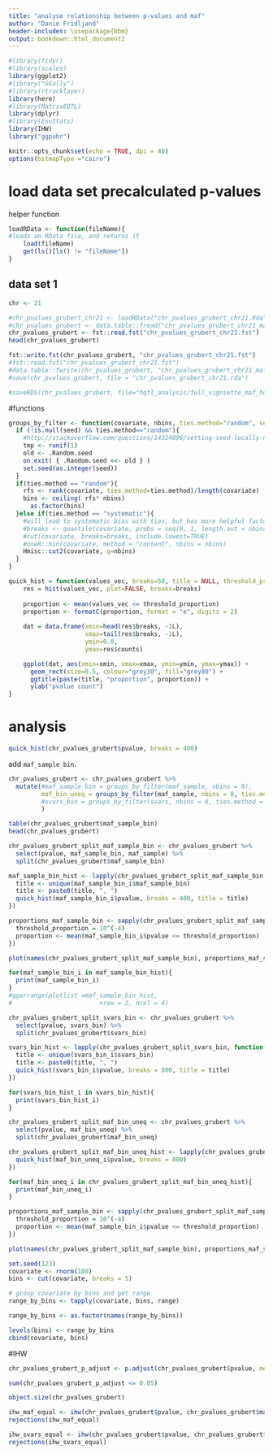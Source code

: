 ```yaml
---
title: "analyse relationship between p-values and maf"
author: "Danie Fridljand"
header-includes: \usepackage{bbm}
output: bookdown::html_document2
---
```


```r
#library(tidyr)
#library(scales)
library(ggplot2)
#library("GGally")
#library(rtracklayer)
library(here)
#library(MatrixEQTL)
library(dplyr)
#library(EnvStats)
library(IHW)
library("ggpubr")

knitr::opts_chunk$set(echo = TRUE, dpi = 40)
options(bitmapType ="cairo")
```

# load data set precalculated p-values

helper function
```r
loadRData <- function(fileName){
#loads an RData file, and returns it
    load(fileName)
    get(ls()[ls() != "fileName"])
}
```

## data set 1
```r
chr <- 21
```

```r
#chr_pvalues_grubert_chr21 <- loadRData("chr_pvalues_grubert_chr21.Rda")
#chr_pvalues_grubert <- data.table::fread("chr_pvalues_grubert_chr21_maf.csv")
chr_pvalues_grubert <- fst::read.fst("chr_pvalues_grubert_chr21.fst")
head(chr_pvalues_grubert)
```

```r
fst::write.fst(chr_pvalues_grubert, "chr_pvalues_grubert_chr21.fst")
#fst::read.fst("chr_pvalues_grubert_chr21.fst")
#data.table::fwrite(chr_pvalues_grubert, "chr_pvalues_grubert_chr21_maf.csv")
#save(chr_pvalues_grubert, file = "chr_pvalues_grubert_chr21.rda")

#saveRDS(chr_pvalues_grubert, file="hqtl_analysis/full_vigniette_maf_hqtl_analysis/chr_pvalues_grubert_chr21.Rda")
```

#functions 

```r
groups_by_filter <- function(covariate, nbins, ties.method="random", seed=NULL){
  if (!is.null(seed) && ties.method=="random"){
    #http://stackoverflow.com/questions/14324096/setting-seed-locally-not-globally-in-r?rq=1
    tmp <- runif(1)
    old <- .Random.seed
    on.exit( { .Random.seed <<- old } )
    set.seed(as.integer(seed)) 
  }
  if(ties.method == "random"){
    rfs <- rank(covariate, ties.method=ties.method)/length(covariate)
    bins <- ceiling( rfs* nbins)
	  as.factor(bins)
  }else if(ties.method == "systematic"){
    #will lead to systematic bias with tias, but has more helpful factor labels
    #breaks <- quantile(covariate, probs = seq(0, 1, length.out = nbins+1))
    #cut(covariate, breaks=breaks, include.lowest=TRUE)
    #oneR::bin(covariate, method = "content", nbins = nbins)
    Hmisc::cut2(covariate, g=nbins)
  }
}
```

```r
quick_hist = function(values_vec, breaks=50, title = NULL, threshold_proportion = 10^(-4)) {
    res = hist(values_vec, plot=FALSE, breaks=breaks)
    
    proportion <- mean(values_vec <= threshold_proportion)
    proportion <- formatC(proportion, format = "e", digits = 2)
    
    dat = data.frame(xmin=head(res$breaks, -1L),
                     xmax=tail(res$breaks, -1L),
                     ymin=0.0,
                     ymax=res$counts)

    ggplot(dat, aes(xmin=xmin, xmax=xmax, ymin=ymin, ymax=ymax)) +
      geom_rect(size=0.5, colour="grey30", fill="grey80") + 
      ggtitle(paste(title, "proportion", proportion)) +
      ylab("pvalue count")
}
```

# analysis
```r
quick_hist(chr_pvalues_grubert$pvalue, breaks = 400)
```

add `maf_sample_bin`.
```r
chr_pvalues_grubert <- chr_pvalues_grubert %>%
  mutate(#maf_sample_bin = groups_by_filter(maf_sample, nbins = 8),
         maf_bin_uneq = groups_by_filter(maf_sample, nbins = 8, ties.method = "systematic"),
         #svars_bin = groups_by_filter(svars, nbins = 8, ties.method = "systematic")
         )

table(chr_pvalues_grubert$maf_sample_bin)
head(chr_pvalues_grubert)
```

```r
chr_pvalues_grubert_split_maf_sample_bin <- chr_pvalues_grubert %>%
  select(pvalue, maf_sample_bin, maf_sample) %>%
  split(chr_pvalues_grubert$maf_sample_bin) 

maf_sample_bin_hist <- lapply(chr_pvalues_grubert_split_maf_sample_bin, function(maf_sample_bin_i){
  title <- unique(maf_sample_bin_i$maf_sample_bin)
  title <- paste0(title, ", ")
  quick_hist(maf_sample_bin_i$pvalue, breaks = 400, title = title)
})
```


```r
proportions_maf_sample_bin <- sapply(chr_pvalues_grubert_split_maf_sample_bin, function(maf_sample_bin_i){
  threshold_proportion = 10^(-4)
  proportion <- mean(maf_sample_bin_i$pvalue <= threshold_proportion)
})

plot(names(chr_pvalues_grubert_split_maf_sample_bin), proportions_maf_sample_bin)
```

```r
for(maf_sample_bin_i in maf_sample_bin_hist){
  print(maf_sample_bin_i)
}
#ggarrange(plotlist =maf_sample_bin_hist,
#                        nrow = 2, ncol = 4)
```

```r
chr_pvalues_grubert_split_svars_bin <- chr_pvalues_grubert %>%
  select(pvalue, svars_bin) %>%
  split(chr_pvalues_grubert$svars_bin) 

svars_bin_hist <- lapply(chr_pvalues_grubert_split_svars_bin, function(svars_bin_i){
  title <- unique(svars_bin_i$svars_bin)
  title <- paste0(title, ", ")
  quick_hist(svars_bin_i$pvalue, breaks = 800, title = title)
})
```

```r
for(svars_bin_hist_i in svars_bin_hist){
  print(svars_bin_hist_i)
}
```
 
```r
chr_pvalues_grubert_split_maf_bin_uneq <- chr_pvalues_grubert %>%
  select(pvalue, maf_bin_uneq) %>%
  split(chr_pvalues_grubert$maf_bin_uneq) 

chr_pvalues_grubert_split_maf_bin_uneq_hist <- lapply(chr_pvalues_grubert_split_maf_bin_uneq, function(maf_bin_uneq_i){
  quick_hist(maf_bin_uneq_i$pvalue, breaks = 800)
})
```

```r
for(maf_bin_uneq_i in chr_pvalues_grubert_split_maf_bin_uneq_hist){
  print(maf_bin_uneq_i)
}
```

```r
proportions_maf_sample_bin <- sapply(chr_pvalues_grubert_split_maf_sample_bin, function(maf_sample_bin_i){
  threshold_proportion = 10^(-4)
  proportion <- mean(maf_sample_bin_i$pvalue <= threshold_proportion)
})

plot(names(chr_pvalues_grubert_split_maf_sample_bin), proportions_maf_sample_bin)
```

```r
set.seed(123)
covariate <- rnorm(100)
bins <- cut(covariate, breaks = 5)

# group covariate by bins and get range
range_by_bins <- tapply(covariate, bins, range)

range_by_bins <- as.factor(names(range_by_bins))

levels(bins) <- range_by_bins
cbind(covariate, bins)
```

#IHW
```r
chr_pvalues_grubert_p_adjust <- p.adjust(chr_pvalues_grubert$pvalue, method = "BH")

sum(chr_pvalues_grubert_p_adjust <= 0.05)
```

```r
object.size(chr_pvalues_grubert)
```

```r
ihw_maf_equal <- ihw(chr_pvalues_grubert$pvalue, chr_pvalues_grubert$maf_sample_bin, alpha = 0.05, lambdas = Inf, nfolds = 3)
rejections(ihw_maf_equal)
```


```r
ihw_svars_equal <- ihw(chr_pvalues_grubert$pvalue, chr_pvalues_grubert$svars_bin, alpha = 0.05)
rejections(ihw_svars_equal)
```

